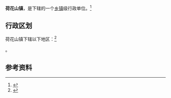 {{中国乡级行政区|21/02/83/112/000}}

'''荷花山镇'''，是{{PRC admin/fullname|21/02/83/112/000|3}}下辖的一个[[乡镇|乡镇]]级行政单位。<ref>{{PRC admin/ref sgc|{{PRC admin/parent|21/02/83/112/000}}}}</ref>

== 行政区划 ==

荷花山镇下辖以下地区：<ref>{{PRC admin/ref sgc|21/02/83/112/000}}</ref>

{{PRC admin/children|21/02/83/112/000}}。

== 参考资料 ==

{{reflist}}

{{行政区划小作品}}
{{PRC admin/navcat|21/02/83/112/000}}